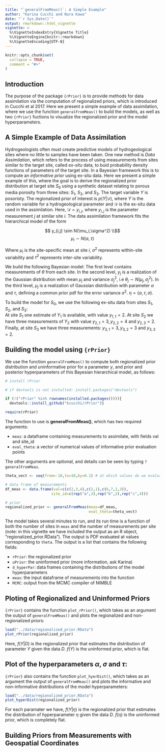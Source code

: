 ```yaml
---
title: "`generalFromMeas()`: A Simple Example"
author: "Karina Cucchi and Nura Kawa"
date: "`r Sys.Date()`"
output: rmarkdown::html_vignette
vignette: >
  %\VignetteIndexEntry{Vignette Title}
  %\VignetteEngine{knitr::rmarkdown}
  %\VignetteEncoding{UTF-8}
---
```


```r
knitr::opts_chunk$set(
  collapse = TRUE,
  comment = "#>"
)
```

## Introduction

The purpose of the package `{rPrior}` is to provide methods for data assimilation via the computation of regionalized priors, which is introduced in Cucchi et al 2017. Here we present a simple example of data assimilation, where we use the function `generalFromMeas()` to build the models, as well as two `{rPrior}` fuctions to visualize the regionalized prior and the model hyperparameters. 

## A Simple Example of Data Assimilation   

Hydrogeologists often must create predictive models of hydrogeological sites where no little to samples have been taken. One new method is *Data Assimilation*, which refers to the process of using measurements from sites similar to the target site, called *ex-situ* data, to buid probability density functions of parameters of the target site. In a Bayesian framework this is to compute an *informative prior* using ex-situ data. Here we present a simple example of this, where the goal is to derive the regionalized prior distribution at target site $S_0$ using a synthetic dataset relating to porous media porosity from three sites: $S_1$, $S_2$, and $S_3$. The target variable $Y$ is posoristy. The regionalized prior of interest is $p(Y|\mathcal{D})$, where $Y$ is the random variable for a hydrogeological parameter and $\mathcal{D}$ is the ex-situ data used in the assimilation. Here, $\mathcal{D}={y_{i,j}}$, where $y_{i,j}$ is the parameter measurement $j$ at similar site $i$. The data assimilation framework fits the hierarchical model of the form

$$    y_{i,j} \sim N(\mu_i,\sigma^2) \\$$
$$    \mu_i \sim N(\alpha,\tau)$$

Where $\mu_i$ is the site-specific mean at site $i$, $\sigma^2$ represents within-site variability and $\tau^2$ represents inter-site variability.

We build the following Bayesian model: The first level contains measurements of $\theta$ from each site. In the second level, $y_j$ is a realization of the Gaussian distribution with mean $\mu_j$ and variance $\sigma^2_j$, i.e $\theta_j \sim N(\mu_j, \sigma^2_j)$. In the third level, $\mu_j$ is a realization of Gaussian distribution with parameter $\alpha$ and $\tau$, defining a common prior pdf for the error variance $\sigma^2$. $\eta = (\alpha, \tau, \sigma)$. 

To build the model for $S_0$, we use the following ex-situ data from sites $S_1$, $S_2$, and $S_3$:  
At site $S_1$ one estimate of $Y_1$ is available, with value $y_{1,1} = 2$. At site $S_2$ we have three measurements of $Y_2$  with value $y_{2,1} = 3, y_{2,2} = 4$ and $y_{2,3} = 2$. Finally, at site $S_3$ we have three measurements: $y_{3,1} = 3, y_{3,2} = 3$ and $y_{3,3} = 2$.

## Building the model using `{rPrior}`

We use the function `generalFromMeas()` to compute both regionalized prior distribution and uninformative prior for a parameter $y$, and prior and posterior hyperparameters of this Bayesian hierarchical model, as follows:


```r
# install rPrior

# if devtools is not installed: install.packages("devtools")

if (!("rPrior" %in% rownames(installed.packages()))){
  devtools::install_github("kcucchi/rPrior")}

require(rPrior)
```

The function to use is **generalFromMeas()**, which has two required arguments:  

*  `meas`:  a dataframe containing measurements to assimilate, with fields val and site_id  
*  `eval_theta`:  a vector of numerical values of informative prior evaluation points  

The other arguments are optional, and details can be seen by typing `?generalFromMeas`.  


```r

theta_vect <- seq(from=-10,to=10,by=0.1) # at which values do we evaluate the prior?

# data frame of measurements
df_meas <- data.frame(val=c(c(2,3,4),c(2,1),c(6,7,2,3)),
                     site_id=c(rep("a",3),rep("b",2),rep("c",4)))

# prior
regionalized_prior <- generalFromMeas(meas=df_meas,
                                      eval_theta=theta_vect)
```


The model takes several minutes to run, and its run time is a function of both the number of sites in `meas` and the number of measurements per site (note: in this vignette we have included the output as an R object, "regionalized_prior.RData"). The output is PDF evaluated at values corresponding to `theta`. The output is a list that contains the following fields:  

* `rPrior`: the regionalized prior   
*  `uPrior`: the uninformed prior (more information, ask Karina)
*  `d_hyperPar`: data frames containing the distributions of the model hyperparameters  
* `meas`: the input dataframe of measurements into the function  
* `MCMC`: output from the MCMC compiler of NIMBLE  


## Ploting of Regionalized and Uninformed Priors  

`{rPrior}` contains the function `plot_rPrior()`, which takes as an argument the output of `generalFromMeas()` and plots the regionalized and non-regionalized priors:

```r
load("../data/regionalized_prior.RData")
plot_rPrior(regionalized_prior)
```

Here, $f(Y|D)$ is the regionalized prior that estimates the distribution of parameter $Y$ given the data $D$. $f(Y)$ is the uninformed prior, which is flat. 

## Plot of the hyperparameters $\alpha$, $\sigma$ and $\tau$: 

`{rPrior}` also contains the function `plot_hyerDist()`, which takes as an argument the output of `generalFromMeas()` and plots the informative and non-informative distributions of the model hyperparameters:


```r
load("../data/regionalized_prior.RData")
plot_hyperDist(regionalized_prior)
```

For each paramater we have, $f(Y|\eta)$ is the regionalized prior that estimates the distribution of hyperparameter $\eta$ given the data $D$. $f(\eta)$ is the uninformed prior, which is completely flat. 

## Building Priors from Measurements with Geospatial Coordinates
